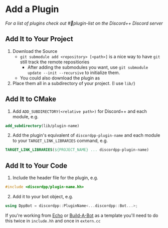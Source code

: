 # Add a Plugin

[priority]: 1

_For a list of plugins check out #📃plugin-list on the Discord++ Discord server_

## Add It to Your Project

1. Download the Source
   - `git submodule add <repository> [<path>]` is a nice way to have `git` still track the remote repositiories
     - After adding the submodules you want, use `git submodule update --init --recursive` to initialize them.
   - You could also download the plugin as
2. Place them all in a subdirectory of your project. (I use `lib/`)

## Add It to CMake

1. Add `ADD_SUBDIRECTORY(<relative path>)` for Discord++ and each module, e.g.

```cmake
add_subdirectory(lib/plugin-name)
```

2. Add the plugin's equivalent of `discordpp-plugin-name` and each module to your `TARGET_LINK_LIBRARIES` command, e.g.

```cmake
TARGET_LINK_LIBRARIES(${PROJECT_NAME} ... discordpp-plugin-name)
```

## Add It to Your Code

1. Include the header file for the plugin, e.g.

```cpp
#include <discordpp/plugin-name.hh>
```

2. Add it to your bot object, e.g.

```cpp
using DppBot = discordpp::PluginName<...discordpp::Bot...>;
```

If you're working from [Echo](https://github.com/DiscordPP/echo-bot) or [Build-A-Bot](https://github.com/DiscordPP/build-a-bot) as a template you'll need to do this twice in `include.hh` and once in `extern.cc`
